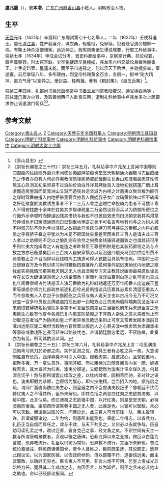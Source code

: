 '''盧兆龍'''（{{bd|？||？||}}），號'''本潜'''，[[广东|广东]][[广州府|广州府]][[香山县|香山县]]小榄人。明朝政治人物。

==生平==
[[天啓|天啓]]元年（1621年）辛酉科广东鄉試第七十七名舉人，二年（1622年）壬戌科進士。筮仕[[清江县|清江县]]，性严毅廉介，课农桑，轻徭役，免罪赎，犯者赴官道旁植柳一株。有鞠土神杀滛僧诸案，远近神之。政暇则集诸生谭说理要，行取工科给事中，崇祯七年（1634年）甲戌会试分考，晋吏科都给事中，京察掌计典，抗论权要，直声震朝野。时太冢宰缺，少宰[[张捷|张捷]]疏举[[吕纯如|吕纯如]]，兆龙率六科交章论吕尝党[[魏忠贤|魏]]害正，上手定珰案，墨瀋未乾，而臣子自违背之，何以示天下后世。并劾捷妄举，事遂寝。前后掌垣八年，多所建白，烈皇帝特赐黄金百金，金扇一，御书“刚大精神、直方气骨”以宠异之。册封益、桂两藩。著有《桐封集》、《游五岳集》<ref>《香山县志》</ref>。

崇祯三年四月，礼部尚书[[徐光启|徐光启]]奏遣中书[[姜云龙|姜云龙]]同掌教陆若汉、通官徐西满等.，前往[[澳门|澳门]]置办火器，及取善炮西洋人赴京应用，遭到礼科给事中卢兆龙多次上疏要求停止调遣澳门葡兵<ref>《崇祯长编卷之三十四》：崇祯三年五月，礼科给事中卢兆龙上言闻中国尊则四裔服内忧绝则外患消未闻使骄夷酿衅辇毂也堂堂天朝精通火器能习先臣戚继光之传者亦自有人何必外夷教演然後能扬威武哉臣生长香山知澳夷最悉其性悍鸳其心叵测其初来贸易不过泊船於浪白外洋耳厥後渐入澳地初犹撘篷厂栖止耳渐而造房屋渐而筑青洲山又渐而造铳台造坚城为内拒之计蓄夷众聚兵粮为颜行之谋时驾番舶擅入内地拒杀我官兵掠我人民掳我子女广收硝黄铅铁以怀不轨闽之奸徒聚食於澳教诱生事者不下二三万人粤之盗贼亡命投倚为患者不可数计粤人不得安枕数十余年於兹矣其岁输课税虽二万金然设将添兵以为防御所费过之时而外示恭顺时而肆逞凶残其借铳与我也不曰彼自效忠而曰汉朝求我其鸣淂意於异域也不曰寓澳通商而曰已割重地悖逆之状不可名言粤地有司与之为约入城不得佩刀防不测也今以演铳之故招此异类跃马持刀弯弓挟矢於帝都之内将心腹信之乎将骄子飬之乎犹以为未足不顾国体妄奏差官而夷目三百人是请夫此三百人者以之助顺则不足以之酿乱则有余奈之何费金钱骚驿逓而致之也谓其铳可用乎则红夷大炮闽粤之人有能造之者昨督臣王尊德所觧是也其装药置铅之法与点放之方亦已备悉矣臣计三百夷人自安家犒劳以及沿途口粮夫马到京供给所费不赀莫若止之不召而即以此钱粮鸠工铸造可得大铳数百具孰有便焉。中国将士如云貔貅百万及今教训练习尚可鞭挞四裔攘斥八荒何事外招远夷贻忧内地使之窥我虗实熟我情形更笑我天朝之无人也且澳夷专习天主教其说幽渺最易惑世诬民今在长安大肆讲演京师之人信奉邪教十家而九浸淫滋蔓则白莲之乱可鉴也查成化年间番僧领占竹诱惑汉人演习番教为礼科紏劾遣还万历年间番人庞迪峩王豊肃等煽惑京师为礼部疏参驱逐礼臣徐光启夙擅谈兵臣嘉其志素负清望臣重其人而今忽取夷人入京岂子仪借回纥之兵但与夷人说天主也以古况今无乃不可况又钦差一官多带员役金牌遮道招摇出都一到地方必且贪夷贿启衅端矣窃见近年以来借取铳觧铳名色骚扰多事害不可言臣故谓差官之当罢也前东兵未退臣言之恐夷目生心致有他变今各城已复内患宜防辇毂之下非西人杂处之区未来者当止而勿取见在者当严为防闲如皇上怀柔异类念彼远来则止可厚其赏赉发回本澳前日涿州运炮压毙二夷但当敕地方官厚葬以服远人之心若夫澳中筑舍筑台添课添米等事彼或徼功陈乞弗可轻许以贻後忧也。帝谓朝廷励忠柔远，不厌防微，此奏亦为有见，所司其酌议以闻。</ref><ref>《崇祯长编卷之三十五》：崇祯三年六月，礼科给事中卢兆龙上言：顷见演炮西夷弯弓佩刀於帝都之内，实怀叵测之忧，故具王者有必胜之兵一疏，大意谓制胜自有长策，西洋异类不可引入中国，窥我虗实，启彼戎心。且辇毂重地，招聚多夷，万一变生意外，事関非细。而礼臣徐光启随具闻言内省一疏，娓娓数百言，其大旨若为红夷、澳夷分顺逆，又鳃鳃然为澳夷计保全谋久远，何其深且切乎！然与臣所谓罢止续取之差，以杜内衅者，固相背而驰，非对针之语也。澳夷即假为恭顺，岂得信为腹心，即火技绝精，岂当招入内地。据光启之疏，谓闽广浙直尚防红夷生心，则皇居之内不当虑澳夷狡叛乎？舍朝廷不忧而特忧夷人之不得其所，臣所未解也。即其总括之两言曰红夷之志欲剪澳夷，以窥中国，此言似矣。而曰澳夷之志欲强中国，以扞红夷，则是堂堂天朝，必待澳夷而後强。臣前疏所谓笑我中国之无人者，此类是也。火铳可以御敌，未必可以灭敌。而谓欲进取於东，问罪於北，此三百人可当前锋一队，臣未敢轻许。若谓威服诸边，二年为约，则愚所未能测也。果能二年得志，以省兵力，礼臣正当自信而肩任之，效与不效，与天下共见之，又何必以去就争哉。臣自幼习读孔孟之书，改过迁善，省身克己之事，经文备之矣。不识世间有天主一教与所谓唐朝景教者，贞观以後之唐碑，恐非尧舜以来之圣揆，微臣以白莲为鉴戒，恐异教流行。礼臣以玛窦为常师，恐异教不流行，又臣所未解也。昔江统论着徙戎，韩愈疏谏佛国骨，至今人且称之，臣前疏虽迂，其说颇正，愿存此叚议论，以为国家防微，以俟政府参酌，毋以部覆不行，遂委信远夷，而主盟邪教，以贻衅无穷也。臣言夷人不可用，非言火炮不可用，乞皇上责成光启始终力任，竟展其二年成功之志，勿因臣言，以为卸担，则臣之言未必非他山之助也。帝以已经部议报闻。</ref>。

==参考文献==
{{reflist}}

{{天啓二年壬戌科殿試金榜}}

{{Authority control}}

{{DEFAULTSORT:}}
[[Category:香山县人|Category:香山县人]]
[[Category:卢姓|Z]]
[[Category:天啓元年辛酉科舉人|Category:天啓元年辛酉科舉人]]
[[Category:明朝清江县知县|Category:明朝清江县知县]]
[[Category:明朝工科给事中|Category:明朝工科给事中]]
[[Category:明朝礼科给事中|Category:明朝礼科给事中]]
[[Category:明朝吏科都给事中|Category:明朝吏科都给事中]]
[[Category:明朝太常寺少卿|Category:明朝太常寺少卿]]